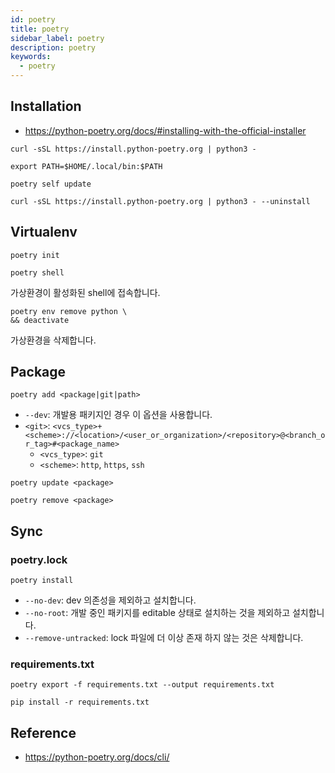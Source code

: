 ```yaml
---
id: poetry
title: poetry
sidebar_label: poetry
description: poetry
keywords:
  - poetry
---
```


## Installation

- https://python-poetry.org/docs/#installing-with-the-official-installer

```shell
curl -sSL https://install.python-poetry.org | python3 -
```

```shell title=".zshrc"
export PATH=$HOME/.local/bin:$PATH
```

```shell
poetry self update
```

```shell
curl -sSL https://install.python-poetry.org | python3 - --uninstall
```

## Virtualenv

```shell
poetry init
```

```shell
poetry shell
```

가상환경이 활성화된 shell에 접속합니다.

```shell
poetry env remove python \
&& deactivate
```

가상환경을 삭제합니다.

## Package

```shell
poetry add <package|git|path>
```

- `--dev`: 개발용 패키지인 경우 이 옵션을 사용합니다.
- `<git>`: `<vcs_type>+<scheme>://<location>/<user_or_organization>/<repository>@<branch_or_tag>#<package_name>`
  - `<vcs_type>`: `git`
  - `<scheme>`: `http`, `https`, `ssh`

```shell
poetry update <package>
```

```shell
poetry remove <package>
```

## Sync

### poetry.lock

```shell
poetry install
```

- `--no-dev`: dev 의존성을 제외하고 설치합니다.
- `--no-root`: 개발 중인 패키지를 editable 상태로 설치하는 것을 제외하고 설치합니다.
- `--remove-untracked`: lock 파일에 더 이상 존재 하지 않는 것은 삭제합니다.

### requirements.txt

```shell
poetry export -f requirements.txt --output requirements.txt
```

```shell
pip install -r requirements.txt
```

## Reference

- https://python-poetry.org/docs/cli/
